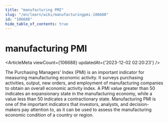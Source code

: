 ```yaml
---
title: "manufacturing PMI"
slug: "/en/learn/wiki/manufacturingpmi-106688"
id: "106688"
hide_table_of_contents: true
---
```



<Breadcrumbs current="manufacturing PMI" />

# manufacturing PMI

<ArticleMeta viewCount={106688} updatedAt={'2023-12-02 02:20:23'} />
<div className='border-solid border-b border-t-0 my-4 border-[var(--ifm-color-gray-300)]' />

The Purchasing Managers' Index (PMI) is an important indicator for measuring manufacturing economic activity. It surveys purchasing activities, output, new orders, and employment of manufacturing companies to obtain an overall economic activity index. A PMI value greater than 50 indicates an expansionary state in the manufacturing economy, while a value less than 50 indicates a contractionary state. Manufacturing PMI is one of the important indicators that investors, analysts, and decision-makers pay attention to, as it can be used to assess the manufacturing economic condition of a country or region.

